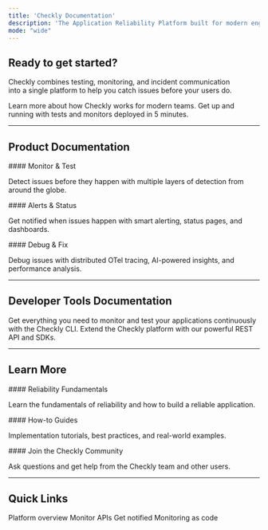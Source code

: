 ```yaml
---
title: 'Checkly Documentation'
description: 'The Application Reliability Platform built for modern engineering teams.'
mode: "wide"
---
```


## Ready to get started?

Checkly combines testing, monitoring, and incident communication <br />into a single platform to help you catch issues before your users do.

<CardGroup cols={2}>
<Card title="What is Checkly?" icon="rocket" href="/docs/getting-started/what-is-checkly">
Learn more about how Checkly works for modern teams.
</Card>

<Card title="Quick Start" icon="bolt" href="/docs/getting-started/quickstart">
Get up and running with tests and monitors deployed in 5 minutes.
</Card>
</CardGroup>

---

## Product Documentation

<CardGroup cols={3}>
<Card title="Detect" icon="radar" href="/docs/detect/synthetic-monitoring/overview">
#### Monitor & Test

Detect issues before they happen with multiple layers of detection from around the globe.
</Card>

<Card title="Communicate" icon="bell" href="/docs/communicate/alerts/overview">
#### Alerts & Status

Get notified when issues happen with smart alerting, status pages, and dashboards.
</Card>

<Card title="Resolve" icon="wrench" href="/docs/resolve/traces/getting-started">
#### Debug & Fix

Debug issues with distributed OTel tracing, AI-powered insights, and performance analysis.
</Card>
</CardGroup>

---

## Developer Tools Documentation

<CardGroup cols={2}>
<Card title="CLI" icon="terminal" href="/cli-reference/overview">
Get everything you need to monitor and test your applications continuously with the Checkly CLI.
</Card>

<Card title="API" icon="code" href="/api-reference/introduction">
Extend the Checkly platform with our powerful REST API and SDKs.
</Card>

</CardGroup>

---

## Learn More

<CardGroup cols={3}>
<Card title="Learn" icon="chart-line" href="/learn/overview">
#### Reliability Fundamentals

Learn the fundamentals of reliability and how to build a reliable application.
</Card>

<Card title="Guides" icon="theater-masks" href="/guides/">
#### How-to Guides

Implementation tutorials, best practices, and real-world examples.
</Card>

<Card title="Community" icon="people" href="/community/">
#### Join the Checkly Community

Ask questions and get help from the Checkly team and other users.
</Card>

</CardGroup>

---

## Quick Links

<CardGroup cols={4}>
<Card title="What is Checkly?" href="/docs/getting-started/what-is-checkly">
Platform overview
</Card>

<Card title="Create API Check" href="/docs/detect/synthetic-monitoring/api-checks/creating-your-first-api-check">
Monitor APIs
</Card>

<Card title="Set up Alerts" href="/docs/communicate/alerts/channels">
Get notified
</Card>

<Card title="Deploy with CLI" href="/cli-reference/deploy">
Monitoring as code
</Card>
</CardGroup>